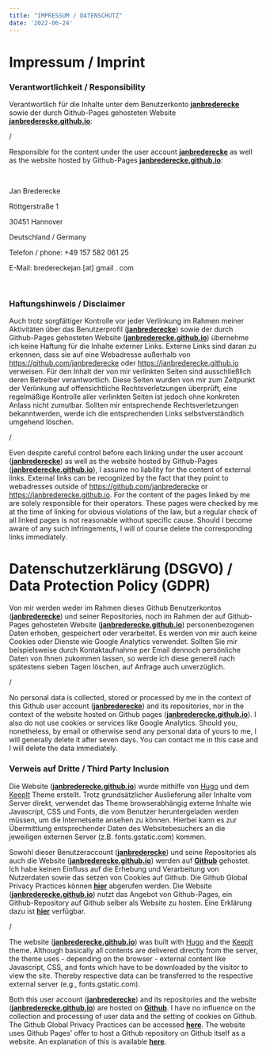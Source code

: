 ```yaml
---
title: "IMPRESSUM / DATENSCHUTZ"
date: '2022-06-24'
---
```


# Impressum / Imprint

### Verantwortlichkeit / Responsibility

Verantwortlich für die Inhalte unter dem Benutzerkonto [**janbrederecke**](https://github.com/janbrederecke) sowie der durch Github-Pages gehosteten Website [**janbrederecke.github.io**](https://janbrederecke.github.io):

/

Responsible for the content under the user account [**janbrederecke**](https://github.com/janbrederecke) as well as the website hosted by Github-Pages [**janbrederecke.github.io**](https://janbrederecke.github.io):

<br>

Jan Brederecke

Röttgerstraße 1

30451 Hannover 

Deutschland / Germany

Telefon / phone: +49 157 582 061 25 

E-Mail: bredereckejan [at] gmail . com 

<br>

### Haftungshinweis / Disclaimer

Auch trotz sorgfältiger Kontrolle vor jeder Verlinkung im Rahmen meiner Aktivitäten über das Benutzerprofil ([**janbrederecke**](https://github.com/janbrederecke)) sowie der durch Github-Pages gehosteten Website ([**janbrederecke.github.io**](https://janbrederecke.github.io)) übernehme ich keine Haftung für die Inhalte externer Links. Externe Links sind daran zu erkennen, dass sie auf eine Webadresse außerhalb von <https://github.com/janbrederecke> oder <https://janbrederecke.github.io> verweisen. Für den Inhalt der von mir verlinkten Seiten sind ausschließlich deren Betreiber verantwortlich. Diese Seiten wurden von mir zum Zeitpunkt der Verlinkung auf offensichtliche Rechtsverletzungen überprüft, eine regelmäßige Kontrolle aller verlinkten Seiten ist jedoch ohne konkreten Anlass nicht zumutbar. Sollten mir entsprechende Rechtsverletzungen bekanntwerden, werde ich die entsprechenden Links selbstverständlich umgehend löschen. 

/

Even despite careful control before each linking under the user account ([**janbrederecke**](https://github.com/janbrederecke)) as well as the website hosted by Github-Pages ([**janbrederecke.github.io**](https://janbrederecke.github.io)), I assume no liability for the content of external links. External links can be recognized by the fact that they point to webadresses outside of <https://github.com/janbrederecke> or <https://janbrederecke.github.io>. For the content of the pages linked by me are solely responsible for their operators. These pages were checked by me at the time of linking for obvious violations of the law, but a regular check of all linked pages is not reasonable without specific cause. Should I become aware of any such infringements, I will of course delete the corresponding links immediately.

# Datenschutzerklärung (DSGVO) / Data Protection Policy (GDPR)

Von mir werden weder im Rahmen dieses Github Benutzerkontos ([**janbrederecke**](https://github.com/janbrederecke)) und seiner Repositories, noch im Rahmen der auf Github-Pages gehosteten Website ([**janbrederecke.github.io**](https://janbrederecke.github.io)) personenbezogenen Daten erhoben, gespeichert oder verarbeitet. Es werden von mir auch keine Cookies oder Dienste wie Google Analytics verwendet. Sollten Sie mir beispielsweise durch Kontaktaufnahme per Email dennoch persönliche Daten von Ihnen zukommen lassen, so werde ich diese generell nach spätestens sieben Tagen löschen, auf Anfrage auch unverzüglich. 

/

No personal data is collected, stored or processed by me in the context of this Github user account ([**janbrederecke**](https://github.com/janbrederecke)) and its repositories, nor in the context of the website hosted on Github pages ([**janbrederecke.github.io**](https://janbrederecke.github.io)). I also do not use cookies or services like Google Analytics. Should you, nonetheless, by email or otherwise send any personal data of yours to me, I will generally delete it after seven days. You can contact me in this case and I will delete the data immediately.

### Verweis auf Dritte / Third Party Inclusion

Die Website ([**janbrederecke.github.io**](https://janbrederecke.github.io)) wurde mithilfe von [Hugo](https://gohugo.io) und dem [KeepIt](https://github.com/Fastbyte01/KeepIt) Theme erstellt. Trotz grundsätzlicher Auslieferung aller Inhalte vom Server direkt, verwendet das Theme browserabhängig externe Inhalte wie Javascript, CSS und Fonts, die vom Benutzer heruntergeladen werden müssen, um die Internetseite ansehen zu können. Hierbei kann es zur Übermittlung entsprechender Daten des Websitebesuchers an die jeweiligen externen Server (z.B. fonts.gstatic.com) kommen.

Sowohl dieser Benutzeraccount ([**janbrederecke**](https://github.com/janbrederecke)) und seine Repositories als auch die Website ([**janbrederecke.github.io**](https://janbrederecke.github.io)) werden auf [**Github**](https://github.com) gehostet. Ich habe keinen Einfluss auf die Erhebung und Verarbeitung von Nutzerdaten sowie das setzen von Cookies auf Github. Die Github Global Privacy Practices können [**hier**](https://docs.github.com/en/site-policy/privacy-policies/global-privacy-practices) abgerufen werden. Die Website ([**janbrederecke.github.io**](https://janbrederecke.github.io)) nutzt das Angebot von Github-Pages, ein Github-Repository auf Github selber als Website zu hosten. Eine Erklärung dazu ist [**hier**](https://docs.github.com/en/pages/getting-started-with-github-pages/about-github-pages) verfügbar. 

/

The website ([**janbrederecke.github.io**](https://janbrederecke.github.io)) was built with [Hugo](https://gohugo.io) and the [KeepIt](https://github.com/Fastbyte01/KeepIt) theme. Although basically all contents are delivered directly from the server, the theme uses - depending on the browser - external content like Javascript, CSS, and fonts which have to be downloaded by the visitor to view the site. Thereby respective data can be transferred to the respective external server (e.g., fonts.gstatic.com).

Both this user account ([**janbrederecke**](https://github.com/janbrederecke)) and its repositories and the website ([**janbrederecke.github.io**](https://janbrederecke.github.io)) are hosted on [**Github**](https://github.com). I have no influence on the collection and processing of user data and the setting of cookies on Github. The Github Global Privacy Practices can be accessed [**here**](https://docs.github.com/en/site-policy/privacy-policies/global-privacy-practices). The website uses Github Pages' offer to host a Github repository on Github itself as a website. An explanation of this is available [**here**](https://docs.github.com/en/pages/getting-started-with-github-pages/about-github-pages).
